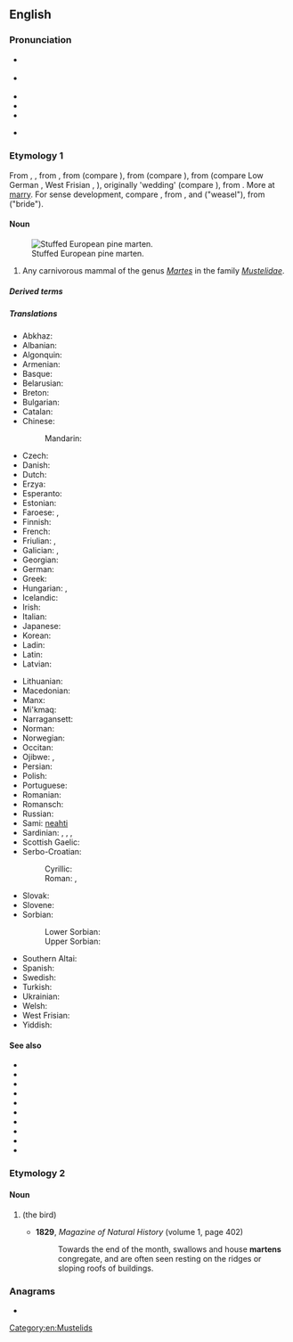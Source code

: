 {{also|Marten|Mårten}}
==English==
{{wikipedia}}
{{wikispecies|Martes}}

===Pronunciation===
* {{a|UK}} {{IPA|/ˈmɑː(ɹ).tɪn/|/ˈmɑː(ɹ).tən/|lang=en}}
* {{a|US}} {{IPA|/ˈmɑɹtən/|lang=en}}
* {{audio|En-us-marten.ogg|Audio (US)|lang=en}}
* {{hyphenation|mar|ten|lang=en}}
* {{rhymes|ɑː(ɹ)tɪn|lang=en}}
* {{homophones|lang=en|martin|Martin}} {{qualifier|in some accents}}

===Etymology 1===
From {{inh|en|enm|martren}}, {{m|enm|martryn}}, from {{etyl|xno|en}} {{m|fro|martrine||marten fur}}, from {{etyl|odt|en}} {{m|odt|*marthrin||of marten fur}} (compare {{cog|dum|martren}}), from {{m|odt|*marthra||marten}} (compare {{cog|nl|marter}}), from {{etyl|gem-pro|en}} {{m|gem-pro|*marþuz}} (compare Low German {{m|nds||Mort}}, West Frisian {{m|fy|murd||polecat}}, {{cog|ang|mearþ||shrew}}), originally 'wedding' (compare {{cog|gme-cgo||marzus|wedding}}), from {{etyl|ine-pro|en}} {{m|ine-pro|*martus||bride}}. More at [[marry]]. For sense development, compare {{cog|it|donnola||weasel}}, from {{m|it|donna||lady}}, and {{etyl|el|en}} {{m|el|νυφίτσα}} ("weasel"), from {{m|el|νύμφη}} ("bride").

====Noun====
{{en-noun}}
[[File:Martes martes-549-01 (UR1).jpg|thumb|Stuffed European pine marten.]]
# Any carnivorous mammal of the genus ''[[Martes]]'' in the family ''[[Mustelidae]]''.

=====Derived terms=====
{{der3|{{vern|American marten}}|beech marten|Japanese marten|{{vern|nilgiri marten}}|pine marten|stone marten|yellow-throated marten|lang=en}}

=====Translations=====
{{trans-top|mammal}}
* Abkhaz: {{t|ab|цыҕ|sc=Cyrl}}
* Albanian: {{t|sq|zardafi}}
* Algonquin: {{t|alq|wàbicèsè}}
* Armenian: {{t+|hy|կզաքիս}}
* Basque: {{t|eu|lepahori}}
* Belarusian: {{t|be|куні́ца|f}}
* Breton: {{t+|br|mart}}
* Bulgarian: {{t|bg|бя́лка|f}}
* Catalan: {{t+|ca|marta|f}}
* Chinese:
*: Mandarin: {{t+|cmn|貂|tr=diāo|sc=Hani}}
* Czech: {{t+|cs|kuna|f}}
* Danish: {{t|da|mår|c}}
* Dutch: {{t+|nl|marter|m}}
* Erzya: {{t|myv|чинеме}}
* Esperanto: {{t|eo|marteso}}
* Estonian: {{t|et|nugis}}
* Faroese: {{t|fo|márur}}, {{t|fo|mørður|m}}
* Finnish: {{t+|fi|näätä}}
* French: {{t+|fr|marte|f}}
* Friulian: {{t|fur|mardar}}, {{t|fur|martar}}
* Galician: {{t|gl|marta|f}}, {{t|gl|fuíña|f}}
* Georgian: {{t|ka|კვერნა|sc=Geor}}
* German: {{t+|de|Marder|m}}
* Greek: {{t|el|δενδροκούναβο}}
* Hungarian: {{t+|hu|nyuszt}}, {{t+|hu|nyest}}
* Icelandic: {{t+|is|mörður}}
* Irish: {{t+|ga|cat crainn}}
* Italian: {{t+|it|martora|f}}
* Japanese: {{t+|ja|テン|tr=ten|sc=Jpan}}
* Korean: {{t+|ko|담비|tr=dam bi|sc=Kore}}
* Ladin: {{t|lld|meder}}
* Latin: {{t|la|martes|f}}
* Latvian: {{t|lv|cauna|f}}
{{trans-mid}}
* Lithuanian: {{t+|lt|kiaunė|f}}
* Macedonian: {{t|mk|куна|f}}
* Manx: {{t|gv|kayt billey|m}}
* Mi'kmaq: {{t|mic|apistanewj|an}}
* Narragansett: {{t|xnt|wappenagh}}
* Norman: {{t|nrf|martre|f}} {{qualifier|Jersey}}
* Norwegian: {{t|no|mår}}
* Occitan: {{t+|oc|marta}}
* Ojibwe: {{t|oj|waabizheshi}}, {{t|oj|waabizheshiwag|p}}
* Persian: {{t+|fa|سمور|tr=samur}}
* Polish: {{t+|pl|kuna|f}}
* Portuguese: {{t+|pt|marta}}
* Romanian: {{t+|ro|jder}}
* Romansch: {{t|rom|fiergna}}
* Russian: {{t+|ru|куни́ца|f}}
* Sami: [[neahti]]
* Sardinian: {{t|sc|schirri}}, {{t|sc|isbirru}}, {{t|sc|marta}}, {{t|sc|martzu}}
* Scottish Gaelic: {{t|gd|taghan}}
* Serbo-Croatian:
*: Cyrillic: {{t|sh|куна|f|sc=Cyrl}}
*: Roman: {{t+|sh|kuna|f}}, {{t|sh|cibetka|f}}
* Slovak: {{t+|sk|kuna|f}}
* Slovene: {{t+|sl|kuna|f}}
* Sorbian:
*: Lower Sorbian: {{t|dsb|kuna|f}}
*: Upper Sorbian: {{t|hsb|kuna|f}}
* Southern Altai: {{t|alt|суузар|tr=suuzar}}
* Spanish: {{t|es|marta|f}}
* Swedish: {{t+|sv|mård}}
* Turkish: {{t+|tr|sansar}}
* Ukrainian: {{t|uk|куни́ця|f}}
* Welsh: {{t|cy|bele}}
* West Frisian: {{t|fy|marter}}
* Yiddish: {{t|yi|marder|m|tr=márder|alt=מאַרדער|sc=Hebr}}
{{trans-bottom}}

====See also====
* {{l|en|badger}}
* {{l|en|ermine}}
* {{l|en|ferret}}
* {{l|en|fisher}}
* {{l|en|mink}}
* {{l|en|otter}}
* {{l|en|sable}}
* {{l|en|stoat}}
* {{l|en|weasel}}
* {{l|en|wolverine}}

===Etymology 2===

====Noun====
{{en-noun}}

# {{archaic form of|martin|nodot=yes|lang=en}} (the bird)
#* '''1829''', ''Magazine of Natural History'' (volume 1, page 402)
#*: Towards the end of the month, swallows and house '''martens''' congregate, and are often seen resting on the ridges or sloping roofs of buildings.

===Anagrams===
* {{anagrams|en|rament}}

[[Category:en:Mustelids]]